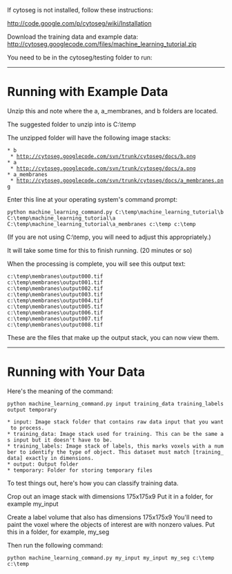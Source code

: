 If cytoseg is not installed, follow these instructions:

http://code.google.com/p/cytoseg/wiki/Installation

Download the training data and example data:
http://cytoseg.googlecode.com/files/machine_learning_tutorial.zip

You need to be in the cytoseg/testing folder to run:
{{{python machine_learning_command.py ...}}}

----

=Running with Example Data=

Unzip this and note where the a, a_membranes, and b folders are located.

The suggested folder to unzip into is C:\temp

The unzipped folder will have the following image stacks:
 * b
  * http://cytoseg.googlecode.com/svn/trunk/cytoseg/docs/b.png
 * a
  * http://cytoseg.googlecode.com/svn/trunk/cytoseg/docs/a.png
 * a_membranes
  * http://cytoseg.googlecode.com/svn/trunk/cytoseg/docs/a_membranes.png

Enter this line at your operating system's command prompt:

<pre>python machine_learning_command.py C:\temp\machine_learning_tutorial\b C:\temp\machine_learning_tutorial\a C:\temp\machine_learning_tutorial\a_membranes c:\temp c:\temp</pre>

(If you are not using C:\temp, you will need to adjust this appropriately.)

It will take some time for this to finish running. (20 minutes or so)


When the processing is complete, you will see this output text:
<pre>
c:\temp\membranes\output000.tif
c:\temp\membranes\output001.tif
c:\temp\membranes\output002.tif
c:\temp\membranes\output003.tif
c:\temp\membranes\output004.tif
c:\temp\membranes\output005.tif
c:\temp\membranes\output006.tif
c:\temp\membranes\output007.tif
c:\temp\membranes\output008.tif
</pre>

These are the files that make up the output stack, you can now view them.

----

=Running with Your Data=

Here's the meaning of the command:

<pre>python machine_learning_command.py input training_data training_labels output temporary</pre>

 * input: Image stack folder that contains raw data input that you want to process.
 * training_data: Image stack used for training. This can be the same as input but it doesn't have to be.
 * training_labels: Image stack of labels, this marks voxels with a number to identify the type of object. This dataset must match [training_data] exactly in dimensions.
 * output: Output folder
 * temporary: Folder for storing temporary files


To test things out, here's how you can classify training data.

Crop out an image stack with dimensions 175x175x9
Put it in a folder, for example my_input

Create a label volume that also has dimensions 175x175x9
You'll need to paint the voxel where the objects of interest are with nonzero values.
Put this in a folder, for example, my_seg

Then run the following command:

<pre>python machine_learning_command.py my_input my_input my_seg c:\temp c:\temp</pre>